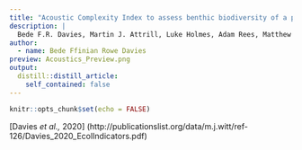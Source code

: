 ```yaml
---
title: "Acoustic Complexity Index to assess benthic biodiversity of a partially protected area in the southwest of the UK"
description: |
  Bede F.R. Davies, Martin J. Attrill, Luke Holmes, Adam Rees, Matthew J. Witt & Emma V. Sheehan.
author:
  - name: Bede Ffinian Rowe Davies
preview: Acoustics_Preview.png
output:
  distill::distill_article:
    self_contained: false
---
```



```r
knitr::opts_chunk$set(echo = FALSE)
```

[Davies *et al.,* 2020] (http://publicationslist.org/data/m.j.witt/ref-126/Davies_2020_EcolIndicators.pdf)

